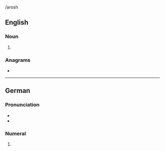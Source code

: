 {{also|Erster}}/arosh

==English==

===Noun===
{{en-noun}}

# {{lb|en|New York City|and|New Orleans}} {{eye dialect of|en|oyster}}

===Anagrams===
* {{anagrams|en|a=eerrst|Rester|errest|rester|terser}}

----

==German==

===Pronunciation===
* {{IPA|de|[ˈʔɛɐ̯stɐ]}}
* {{audio|de|De-erster.ogg|Audio}}

===Numeral===
{{head|de|numeral form}}

# {{inflection of|de|erste||str//mix|nom|m|s|;|str|gen//dat|f|s|;|str|gen|p}}